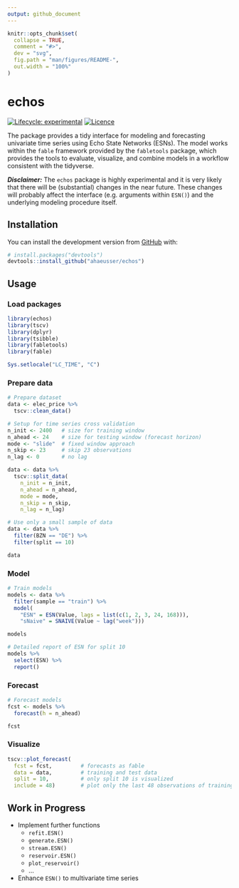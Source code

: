 ```yaml
---
output: github_document
---
```


<!-- README.md is generated from README.Rmd. Please edit that file -->

```r
knitr::opts_chunk$set(
  collapse = TRUE,
  comment = "#>",
  dev = "svg",
  fig.path = "man/figures/README-",
  out.width = "100%"
)
```

# echos

<!-- badges: start -->
[![Lifecycle: experimental](https://img.shields.io/badge/lifecycle-experimental-orange.svg)](https://www.tidyverse.org/lifecycle/#experimental)
[![Licence](https://img.shields.io/badge/licence-GPL--3-blue.svg)](https://www.gnu.org/licenses/gpl-3.0.en.html)
<!-- badges: end -->

The package provides a tidy interface for modeling and forecasting univariate time series using Echo State Networks (ESNs). The model works within the `fable` framework provided by the `fabletools` package, which provides the tools to evaluate, visualize, and combine models in a workflow consistent with the tidyverse.

***Disclaimer:*** The `echos` package is highly experimental and it is very likely that there will be (substantial) changes in the near future. These changes will probably affect the interface (e.g. arguments within `ESN()`) and the underlying modeling procedure itself.


## Installation

You can install the development version from [GitHub](https://github.com/) with:

``` r
# install.packages("devtools")
devtools::install_github("ahaeusser/echos")
```
## Usage

### Load packages
```r
library(echos)
library(tscv)
library(dplyr)
library(tsibble)
library(fabletools)
library(fable)
```

```r
Sys.setlocale("LC_TIME", "C")
```

### Prepare data
```r

# Prepare dataset
data <- elec_price %>%
  tscv::clean_data()

# Setup for time series cross validation
n_init <- 2400   # size for training window
n_ahead <- 24    # size for testing window (forecast horizon)
mode <- "slide"  # fixed window approach
n_skip <- 23     # skip 23 observations
n_lag <- 0       # no lag

data <- data %>%
  tscv::split_data(
    n_init = n_init,
    n_ahead = n_ahead,
    mode = mode,
    n_skip = n_skip,
    n_lag = n_lag)

# Use only a small sample of data
data <- data %>%
  filter(BZN == "DE") %>%
  filter(split == 10)

data
```

### Model
```r
# Train models
models <- data %>%
  filter(sample == "train") %>%
  model(
    "ESN" = ESN(Value, lags = list(c(1, 2, 3, 24, 168))),
    "sNaive" = SNAIVE(Value ~ lag("week")))

models

# Detailed report of ESN for split 10
models %>%
  select(ESN) %>%
  report()

```

### Forecast
```r
# Forecast models
fcst <- models %>%
  forecast(h = n_ahead)

fcst
```

### Visualize
```r
tscv::plot_forecast(
  fcst = fcst,         # forecasts as fable
  data = data,         # training and test data
  split = 10,          # only split 10 is visualized
  include = 48)        # plot only the last 48 observations of training data

```


## Work in Progress

* Implement further functions
  + `refit.ESN()`
  + `generate.ESN()`
  + `stream.ESN()`
  + `reservoir.ESN()`
  + `plot_reservoir()`
  + ...
* Enhance `ESN()` to multivariate time series
